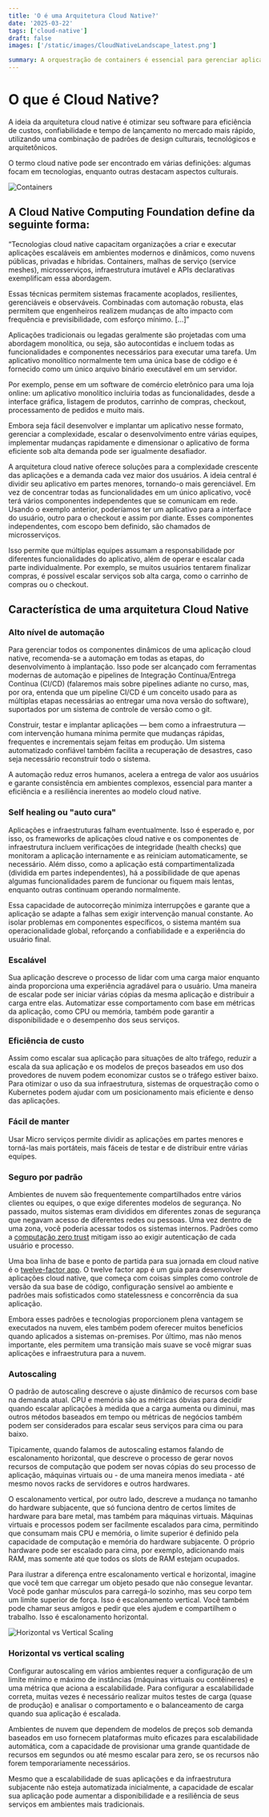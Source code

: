 ```yaml
---
title: 'O é uma Arquitetura Cloud Native?'
date: '2025-03-22'
tags: ['cloud-native']
draft: false
images: ['/static/images/CloudNativeLandscape_latest.png']

summary: A orquestração de containers é essencial para gerenciar aplicações em ambientes de produção, garantindo que elas atendam a requisitos críticos de desempenho, escalabilidade e confiabilidade. Ferramentas de orquestração, como Kubernetes, Docker Swarm e Apache Mesos, automatizam a implantação, o gerenciamento e a escalabilidade de containers, proporcionando uma infraestrutura robusta e eficiente para aplicações modernas.
---
```


# O que é Cloud Native?

A ideia da arquitetura cloud native é otimizar seu software para eficiência de custos, confiabilidade e tempo de lançamento no mercado mais rápido, utilizando uma combinação de padrões de design culturais, tecnológicos e arquitetônicos.

O termo cloud native pode ser encontrado em várias definições: algumas focam em tecnologias, enquanto outras destacam aspectos culturais.

![Containers](https://raw.githubusercontent.com/Tech-Preta/trailmap/refs/heads/master/CNCF_TrailMap_latest.png)

## A Cloud Native Computing Foundation define da seguinte forma:

“Tecnologias cloud native capacitam organizações a criar e executar aplicações escaláveis em ambientes modernos e dinâmicos, como nuvens públicas, privadas e híbridas. Containers, malhas de serviço (service meshes), microsserviços, infraestrutura imutável e APIs declarativas exemplificam essa abordagem.

Essas técnicas permitem sistemas fracamente acoplados, resilientes, gerenciáveis e observáveis. Combinadas com automação robusta, elas permitem que engenheiros realizem mudanças de alto impacto com frequência e previsibilidade, com esforço mínimo. [...]”

Aplicações tradicionais ou legadas geralmente são projetadas com uma abordagem monolítica, ou seja, são autocontidas e incluem todas as funcionalidades e componentes necessários para executar uma tarefa. Um aplicativo monolítico normalmente tem uma única base de código e é fornecido como um único arquivo binário executável em um servidor.

Por exemplo, pense em um software de comércio eletrônico para uma loja online: um aplicativo monolítico incluiria todas as funcionalidades, desde a interface gráfica, listagem de produtos, carrinho de compras, checkout, processamento de pedidos e muito mais.

Embora seja fácil desenvolver e implantar um aplicativo nesse formato, gerenciar a complexidade, escalar o desenvolvimento entre várias equipes, implementar mudanças rapidamente e dimensionar o aplicativo de forma eficiente sob alta demanda pode ser igualmente desafiador.

A arquitetura cloud native oferece soluções para a complexidade crescente das aplicações e a demanda cada vez maior dos usuários. A ideia central é dividir seu aplicativo em partes menores, tornando-o mais gerenciável. Em vez de concentrar todas as funcionalidades em um único aplicativo, você terá vários componentes independentes que se comunicam em rede. Usando o exemplo anterior, poderíamos ter um aplicativo para a interface do usuário, outro para o checkout e assim por diante. Esses componentes independentes, com escopo bem definido, são chamados de microsserviços.

Isso permite que múltiplas equipes assumam a responsabilidade por diferentes funcionalidades do aplicativo, além de operar e escalar cada parte individualmente. Por exemplo, se muitos usuários tentarem finalizar compras, é possível escalar serviços sob alta carga, como o carrinho de compras ou o checkout.

## Característica de uma arquitetura Cloud Native

### Alto nível de automação

Para gerenciar todos os componentes dinâmicos de uma aplicação cloud native, recomenda-se a automação em todas as etapas, do desenvolvimento à implantação. Isso pode ser alcançado com ferramentas modernas de automação e pipelines de Integração Contínua/Entrega Contínua (CI/CD) (falaremos mais sobre pipelines adiante no curso, mas, por ora, entenda que um pipeline CI/CD é um conceito usado para as múltiplas etapas necessárias ao entregar uma nova versão do software), suportados por um sistema de controle de versão como o git.

Construir, testar e implantar aplicações — bem como a infraestrutura — com intervenção humana mínima permite que mudanças rápidas, frequentes e incrementais sejam feitas em produção. Um sistema automatizado confiável também facilita a recuperação de desastres, caso seja necessário reconstruir todo o sistema.

A automação reduz erros humanos, acelera a entrega de valor aos usuários e garante consistência em ambientes complexos, essencial para manter a eficiência e a resiliência inerentes ao modelo cloud native.

### Self healing ou "auto cura"

Aplicações e infraestruturas falham eventualmente. Isso é esperado e, por isso, os frameworks de aplicações cloud native e os componentes de infraestrutura incluem verificações de integridade (health checks) que monitoram a aplicação internamente e as reiniciam automaticamente, se necessário. Além disso, como a aplicação está compartimentalizada (dividida em partes independentes), há a possibilidade de que apenas algumas funcionalidades parem de funcionar ou fiquem mais lentas, enquanto outras continuam operando normalmente.

Essa capacidade de autocorreção minimiza interrupções e garante que a aplicação se adapte a falhas sem exigir intervenção manual constante. Ao isolar problemas em componentes específicos, o sistema mantém sua operacionalidade global, reforçando a confiabilidade e a experiência do usuário final.

### Escalável

Sua aplicação descreve o processo de lidar com uma carga maior enquanto ainda proporciona uma experiência agradável para o usuário. Uma maneira de escalar pode ser iniciar várias cópias da mesma aplicação e distribuir a carga entre elas. Automatizar esse comportamento com base em métricas da aplicação, como CPU ou memória, também pode garantir a disponibilidade e o desempenho dos seus serviços.

### Eficiência de custo

Assim como escalar sua aplicação para situações de alto tráfego, reduzir a escala da sua aplicação e os modelos de preços baseados em uso dos provedores de nuvem podem economizar custos se o tráfego estiver baixo. Para otimizar o uso da sua infraestrutura, sistemas de orquestração como o Kubernetes podem ajudar com um posicionamento mais eficiente e denso das aplicações.

### Fácil de manter

Usar Micro serviços permite dividir as aplicações em partes menores e torná-las mais portáteis, mais fáceis de testar e de distribuir entre várias equipes.

### Seguro por padrão

Ambientes de nuvem são frequentemente compartilhados entre vários clientes ou equipes, o que exige diferentes modelos de segurança. No passado, muitos sistemas eram divididos em diferentes zonas de segurança que negavam acesso de diferentes redes ou pessoas. Uma vez dentro de uma zona, você poderia acessar todos os sistemas internos. Padrões como a [computação zero trust](https://en.wikipedia.org/wiki/Zero_trust_architecture) mitigam isso ao exigir autenticação de cada usuário e processo.

Uma boa linha de base e ponto de partida para sua jornada em cloud native é o [twelve-factor app](https://12factor.net/pt_br/). O twelve factor app é um guia para desenvolver aplicações cloud native, que começa com coisas simples como controle de versão da sua base de código, configuração sensível ao ambiente e padrões mais sofisticados como statelessness e concorrência da sua aplicação.

Embora esses padrões e tecnologias proporcionem plena vantagem se executados na nuvem, eles também podem oferecer muitos benefícios quando aplicados a sistemas on-premises. Por último, mas não menos importante, eles permitem uma transição mais suave se você migrar suas aplicações e infraestrutura para a nuvem.

### Autoscaling

O padrão de autoscaling descreve o ajuste dinâmico de recursos com base na demanda atual. CPU e memória são as métricas óbvias para decidir quando escalar aplicações à medida que a carga aumenta ou diminui, mas outros métodos baseados em tempo ou métricas de negócios também podem ser considerados para escalar seus serviços para cima ou para baixo.

Tipicamente, quando falamos de autoscaling estamos falando de escalonamento horizontal, que descreve o processo de gerar novos recursos de computação que podem ser novas cópias do seu processo de aplicação, máquinas virtuais ou - de uma maneira menos imediata - até mesmo novos racks de servidores e outros hardwares.

O escalonamento vertical, por outro lado, descreve a mudança no tamanho do hardware subjacente, que só funciona dentro de certos limites de hardware para bare metal, mas também para máquinas virtuais. Máquinas virtuais e processos podem ser facilmente escalados para cima, permitindo que consumam mais CPU e memória, o limite superior é definido pela capacidade de computação e memória do hardware subjacente. O próprio hardware pode ser escalado para cima, por exemplo, adicionando mais RAM, mas somente até que todos os slots de RAM estejam ocupados.

Para ilustrar a diferença entre escalonamento vertical e horizontal, imagine que você tem que carregar um objeto pesado que não consegue levantar. Você pode ganhar músculos para carregá-lo sozinho, mas seu corpo tem um limite superior de força. Isso é escalonamento vertical. Você também pode chamar seus amigos e pedir que eles ajudem e compartilhem o trabalho. Isso é escalonamento horizontal.

![Horizontal vs Vertical Scaling](https://d36ai2hkxl16us.cloudfront.net/course-uploads/e0df7fbf-a057-42af-8a1f-590912be5460/q2cr3c5d6279-Horizontalvsverticalscaling.png)

### Horizontal vs vertical scaling

Configurar autoscaling em vários ambientes requer a configuração de um limite mínimo e máximo de instâncias (máquinas virtuais ou contêineres) e uma métrica que aciona a escalabilidade. Para configurar a escalabilidade correta, muitas vezes é necessário realizar muitos testes de carga (quase de produção) e analisar o comportamento e o balanceamento de carga quando sua aplicação é escalada.

Ambientes de nuvem que dependem de modelos de preços sob demanda baseados em uso fornecem plataformas muito eficazes para escalabilidade automática, com a capacidade de provisionar uma grande quantidade de recursos em segundos ou até mesmo escalar para zero, se os recursos não forem temporariamente necessários.

Mesmo que a escalabilidade de suas aplicações e da infraestrutura subjacente não esteja automatizada inicialmente, a capacidade de escalar sua aplicação pode aumentar a disponibilidade e a resiliência de seus serviços em ambientes mais tradicionais.
